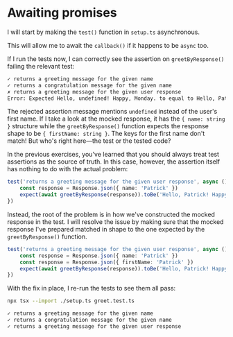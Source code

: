 # Awaiting promises

I will start by making the `test()` function in `setup.ts` asynchronous.

<CodeFile file="setup.ts" range="22" highlight="22" />

This will allow me to await the `callback()` if it happens to be `async` too.

<CodeFile file="setup.ts" range="22-26" highlight="24" />

If I run the tests now, I can correctly see the assertion on `greetByResponse()` failing the relevant test:

```txt nocopy nonumber lines=3-4
✓ returns a greeting message for the given name
✓ returns a congratulation message for the given name
✗ returns a greeting message for the given user response
Error: Expected Hello, undefined! Happy, Monday. to equal to Hello, Patrick! Happy, Monday.
```

The rejected assertion message mentions `undefined` instead of the user's first name. If I take a look at the mocked response, it has the `{ name: string }` structure while the `greetByResponse()` function expects the response shape to be `{ firstName: string }`. The keys for the first name don't match! But who's right here—the test or the tested code?

In the previous exercises, you've learned that you should always treat test assertions as the source of truth. In this case, however, the assertion itself has nothing to do with the actual problem:

```ts filename=greet.test.ts nocopy nonumber highlight=3
test('returns a greeting message for the given user response', async () => {
	const response = Response.json({ name: 'Patrick' })
	expect(await greetByResponse(response)).toBe('Hello, Patrick! Happy, Monday.')
})
```

Instead, the root of the problem is in how we've constructed the mocked response in the test. I will resolve the issue by making sure that the mocked response I've prepared matched in shape to the one expected by the `greetByResponse()` function.

```ts filename=greet.test.ts nocopy remove=2 add=3
test('returns a greeting message for the given user response', async () => {
	const response = Response.json({ name: 'Patrick' })
	const response = Response.json({ firstName: 'Patrick' })
	expect(await greetByResponse(response)).toBe('Hello, Patrick! Happy, Monday.')
})
```

With the fix in place, I re-run the tests to see them all pass:

```sh nonumber
npx tsx --import ./setup.ts greet.test.ts
```

```txt nocopy nonumber
✓ returns a greeting message for the given name
✓ returns a congratulation message for the given name
✓ returns a greeting message for the given user response
```
